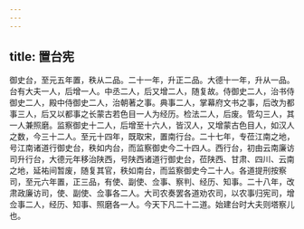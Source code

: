 ```yaml
---
---
---
```

title: 置台宪
---




御史台，至元五年置，秩从二品。二十一年，升正二品。大德十一年，升从一品。台有大夫一人，后增一人。中丞二人，后又增二人，随复故。侍御史二人，治书侍御史二人，殿中侍御史二人，治朝著之事。典事二人，掌幕府文书之事，后改为都事三人，后又以都事之长蒙古若色目一人为经历。检法二人，后废。管勾三人，其一人兼照磨。监察御史十二人，后增至十六人，皆汉人，又增蒙古色目人，如汉人之数，今三十二人。至元十四年，既取宋，置南行台。二十七年，专莅江南之地，号江南诸道行御史台，秩如内台，而监察御史今二十四人。西行台，初由云南廉访司升行台，大德元年移治陕西，号陕西诸道行御史台，莅陕西、甘肃、四川、云南之地，延祐间暂废，随复其官，秩如南台，而监察御史今二十人。各道提刑按察司，至元六年置，正三品，有使、副使、佥事、察判、经历、知事。二十八年，改肃政廉访司，使、副使、佥事各二人。大司农奏罢各道劝农司，以农事归宪司，增佥事二人，经历、知事、照磨各一人。今天下凡二十二道。始建台时大夫则塔察儿也。
